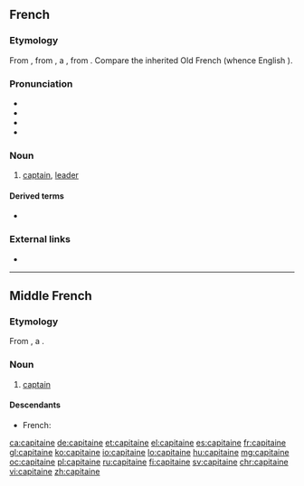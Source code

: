 ==French==

===Etymology===
From {{inh|fr|frm|capitaine}}, from {{inh|fr|fro|capitaine}}, a {{bor|fr|LL.|capitaneus|nocap=1}}, from {{der|fr|la|caput}}. Compare the inherited Old French {{m|fro|chevetaine}} (whence English {{m|en|chieftain}}).

===Pronunciation===
* {{IPA|/ka.pi.tɛn/|lang=fr}}
* {{audio|Fr-capitaine.ogg|audio|lang=fr}}
* {{rhymes|ɛn|lang=fr}}
* {{homophones|capitaines|lang=fr}}

===Noun===
{{fr-noun|m}}

# [[captain]], [[leader]]

====Derived terms====
* {{l|fr|capitainerie}}

===External links===
* {{R:TLFi}}

----

==Middle French==

===Etymology===
From {{inh|frm|fro|capitaine}}, a {{bor|frm|LL.|capitaneus|nocap=1}}.

===Noun===
{{frm-noun|m}}

# {{lb|frm|military}} [[captain]]

====Descendants====
* French: {{l|fr|capitaine}}

[[ca:capitaine]]
[[de:capitaine]]
[[et:capitaine]]
[[el:capitaine]]
[[es:capitaine]]
[[fr:capitaine]]
[[gl:capitaine]]
[[ko:capitaine]]
[[io:capitaine]]
[[lo:capitaine]]
[[hu:capitaine]]
[[mg:capitaine]]
[[oc:capitaine]]
[[pl:capitaine]]
[[ru:capitaine]]
[[fi:capitaine]]
[[sv:capitaine]]
[[chr:capitaine]]
[[vi:capitaine]]
[[zh:capitaine]]